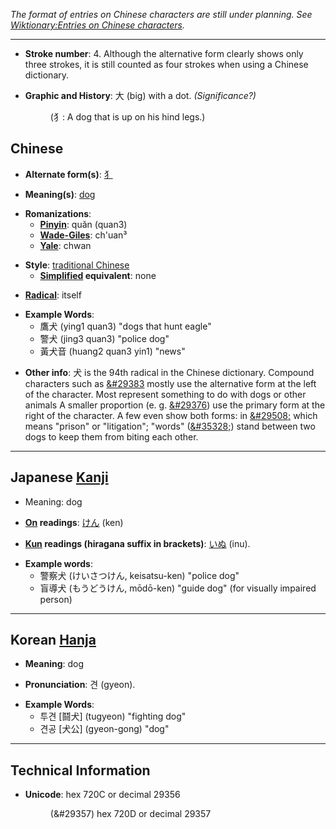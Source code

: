 ''The format of entries on Chinese characters are still under planning. See [[Wiktionary:Entries on Chinese characters]].''

----

* '''Stroke number''': 4. Although the alternative form clearly shows only three strokes, it is still counted as four strokes when using a Chinese dictionary. 

* '''Graphic and History''': 大 (big) with a dot. ''(Significance?)''
*: (犭: A dog that is up on his hind legs.)

== Chinese ==

* '''Alternate form(s)''': [[犭]]

* '''Meaning(s)''': [[dog]]

* '''Romanizations''': 
** '''[[Pinyin]]''': quǎn (quan3) 
** '''[[Wade-Giles]]''': ch'uan³
** '''[[Yale]]''': chwan

* '''Style''': [[traditional Chinese]]
** '''[[simplified Chinese | Simplified]] equivalent''': none

* '''[[Wiktionary:Chinese radical | Radical]]''': itself

* '''Example Words''': 
** 鷹犬 (ying1 quan3) "dogs that hunt eagle"
** 警犬 (jing3 quan3) "police dog"
** 黃犬音 (huang2 quan3 yin1) "news"

* '''Other info''': &#29356; is the 94th radical in the Chinese dictionary.  Compound characters such as [[&#29383]] mostly use the alternative form at the left of the character.  Most represent something to do with dogs or other animals A smaller proportion (e. g. [[&#29376]]) use the primary form at the right of the character.  A few even show both forms: in [[&#29508;]] which means "prison" or "litigation"; "words" ([[&#35328;]])  stand between two dogs to keep them from biting each other.



----


== Japanese [[Kanji]] ==

* Meaning: dog

* '''[[On]] readings''': [[けん]] (ken)

* '''[[Kun]] readings (hiragana suffix in brackets)''': [[いぬ]] (inu).

* '''Example words''':
** 警察犬 (けいさつけん, keisatsu-ken) "police dog"
** 盲導犬 (もうどうけん, mōdō-ken) "guide dog" (for visually impaired person)

----


== Korean [[Hanja]] ==

* '''Meaning''': dog

* '''Pronunciation''': 견 (gyeon). 

* '''Example Words''': 
** 투견 [鬪犬] (tugyeon) "fighting dog"
** 견공 [犬公] (gyeon-gong) "dog"



----


== Technical Information ==

* '''Unicode''': hex 720C or decimal 29356
*: (&#29357) hex 720D or decimal 29357